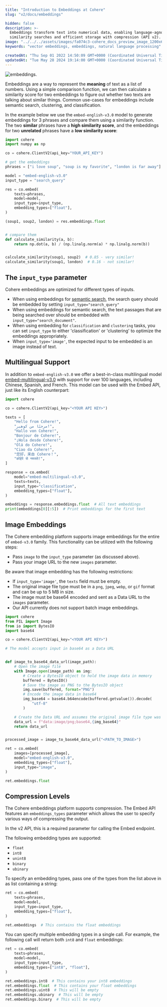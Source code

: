 ```yaml
---
title: "Introduction to Embeddings at Cohere"
slug: "v2/docs/embeddings"

hidden: false
description: >-
  Embeddings transform text into numerical data, enabling language-agnostic
  similarity searches and efficient storage with compression (API v2).
image: "../../../assets/images/fa074c3-cohere_docs_preview_image_1200x630_copy.jpg"  
keywords: "vector embeddings, embeddings, natural language processing"

createdAt: "Thu Sep 01 2022 14:50:09 GMT+0000 (Coordinated Universal Time)"
updatedAt: "Tue May 28 2024 19:14:00 GMT+0000 (Coordinated Universal Time)"
---
```

<img src='../../../assets/images/e8ea586-Embeddings_Visual_1_1.png' alt='embeddings.' />


Embeddings are a way to represent the **meaning** of text as a list of numbers. Using a simple comparison function, we can then calculate a similarity score for two embeddings to figure out whether two texts are talking about similar things. Common use-cases for embeddings include semantic search, clustering, and classification.

In the example below we use the `embed-english-v3.0` model to generate embeddings for 3 phrases and compare them using a similarity function. The two **similar** phrases have a **high similarity score**, and the embeddings for two **unrelated** phrases have a **low similarity score**:

```python PYTHON
import cohere
import numpy as np

co = cohere.ClientV2(api_key="YOUR_API_KEY")

# get the embeddings
phrases = ["i love soup", "soup is my favorite", "london is far away"]

model = "embed-english-v3.0"
input_type = "search_query"

res = co.embed(
    texts=phrases,
    model=model,
    input_type=input_type,
    embedding_types=["float"],
)

(soup1, soup2, london) = res.embeddings.float


# compare them
def calculate_similarity(a, b):
    return np.dot(a, b) / (np.linalg.norm(a) * np.linalg.norm(b))


calculate_similarity(soup1, soup2)  # 0.85 - very similar!
calculate_similarity(soup1, london)  # 0.16 - not similar!
```

## The `input_type` parameter

Cohere embeddings are optimized for different types of inputs.

- When using embeddings for [semantic search](/docs/semantic-search), the search query should be embedded by setting `input_type="search_query"`
- When using embeddings for semantic search, the text passages that are being searched over should be embedded with `input_type="search_document"`.
- When using embedding for `classification` and `clustering` tasks, you can set `input_type` to either 'classification' or 'clustering' to optimize the embeddings appropriately.
- When `input_type='image'`, the expected input to be embedded is an image instead of text.

## Multilingual Support

In addition to `embed-english-v3.0` we offer a best-in-class multilingual model [embed-multilingual-v3.0](/docs/embed-2#multi-lingual-models)  with support for over 100 languages, including Chinese, Spanish, and French. This model can be used with the Embed API, just like its English counterpart:

```python PYTHON
import cohere

co = cohere.ClientV2(api_key="<YOUR API KEY>")

texts = [
    "Hello from Cohere!",
    "مرحبًا من كوهير!",
    "Hallo von Cohere!",
    "Bonjour de Cohere!",
    "¡Hola desde Cohere!",
    "Olá do Cohere!",
    "Ciao da Cohere!",
    "您好，来自 Cohere！",
    "कोहेरे से नमस्ते!",
]

response = co.embed(
    model="embed-multilingual-v3.0",
    texts=texts,
    input_type="classification",
    embedding_types=["float"],
)

embeddings = response.embeddings.float  # All text embeddings
print(embeddings[0][:5])  # Print embeddings for the first text
```

## Image Embeddings

The Cohere embedding platform supports image embeddings for the entire of `embed-v3.0` family. This functionality can be utilized with the following steps:

- Pass `image` to the `input_type` parameter (as discussed above). 
- Pass your image URL to the new `images` parameter.

Be aware that image embedding has the following restrictions:

- If `input_type='image'`, the `texts` field must be empty.
- The original image file type must be in a `png`, `jpeg`, `webp`, or `gif` format and can be up to 5 MB in size.
- The image must be base64 encoded and sent as a Data URL to the `images` parameter. 
- Our API currently does not support batch image embeddings.

```python PYTHON
import cohere
from PIL import Image
from io import BytesIO
import base64

co = cohere.ClientV2(api_key="<YOUR API KEY>")

# The model accepts input in base64 as a Data URL


def image_to_base64_data_url(image_path):
    # Open the image file
    with Image.open(image_path) as img:
        # Create a BytesIO object to hold the image data in memory
        buffered = BytesIO()
        # Save the image as PNG to the BytesIO object
        img.save(buffered, format="PNG")
        # Encode the image data in base64
        img_base64 = base64.b64encode(buffered.getvalue()).decode(
            "utf-8"
        )

    # Create the Data URL and assumes the original image file type was png
    data_url = f"data:image/png;base64,{img_base64}"
    return data_url


processed_image = image_to_base64_data_url("<PATH_TO_IMAGE>")

ret = co.embed(
    images=[processed_image],
    model="embed-english-v3.0",
    embedding_types=["float"],
    input_type="image",
)

ret.embeddings.float
```

## Compression Levels

The Cohere embeddings platform supports compression. The Embed API features an `embeddings_types` parameter which allows the user to specify various ways of compressing the output.

In the v2 API, this is a required parameter for calling the Embed endpoint.

The following embedding types are supported:

- `float`
- `int8`
- `unint8`
- `binary`
- `ubinary`

 To specify an embedding types, pass one of the types from the list above in as list containing a string:

```python PYTHON
ret = co.embed(
    texts=phrases,
    model=model,
    input_type=input_type,
    embedding_types=["float"],
)

ret.embeddings  # This contains the float embeddings
```

You can specify multiple embedding types in a single call. For example, the following call will return both `int8` and `float` embeddings:

```python PYTHON
ret = co.embed(
    texts=phrases,
    model=model,
    input_type=input_type,
    embedding_types=["int8", "float"],
)

ret.embeddings.int8  # This contains your int8 embeddings
ret.embeddings.float  # This contains your float embeddings
ret.embeddings.uint8  # This will be empty
ret.embeddings.ubinary  # This will be empty
ret.embeddings.binary  # This will be empty
```